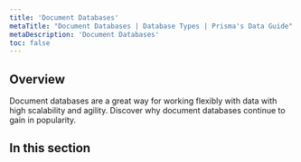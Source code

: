 ```yaml
---
title: 'Document Databases'
metaTitle: "Document Databases | Database Types | Prisma's Data Guide"
metaDescription: 'Document Databases'
toc: false
---
```


## Overview

Document databases are a great way for working flexibly with data with high scalability and agility. Discover why document databases continue to gain in popularity.


## In this section

<Subsections />
